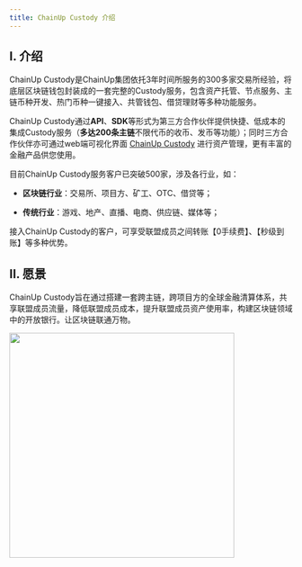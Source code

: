 ```yaml
---
title: ChainUp Custody 介绍
---
```


## I. 介绍

ChainUp Custody是ChainUp集团依托3年时间所服务的300多家交易所经验，将底层区块链钱包封装成的一套完整的Custody服务，包含资产托管、节点服务、主链币种开发、热门币种一键接入、共管钱包、借贷理财等多种功能服务。

ChainUp Custody通过**API**、**SDK**等形式为第三方合作伙伴提供快捷、低成本的集成Custody服务（**多达200条主链**不限代币的收币、发币等功能）；同时三方合作伙伴亦可通过web端可视化界面 [ChainUp Custody](https://custody.chainup.com/) 进行资产管理，更有丰富的金融产品供您使用。

目前ChainUp Custody服务客户已突破500家，涉及各行业，如：

- **区块链行业**：交易所、项目方、矿工、OTC、借贷等；

- **传统行业**：游戏、地产、直播、电商、供应链、媒体等；

接入ChainUp Custody的客户，可享受联盟成员之间转账【0手续费】、【秒级到账】等多种优势。


## II. 愿景

ChainUp Custody旨在通过搭建一套跨主链，跨项目方的全球金融清算体系，共享联盟成员流量，降低联盟成员成本，提升联盟成员资产使用率，构建区块链领域中的开放银行。让区块链联通万物。

<div className="w-full flex items-center justify-center">
    <img src="/images/apis/yuanjing-cn.png" width="400"/>
</div>